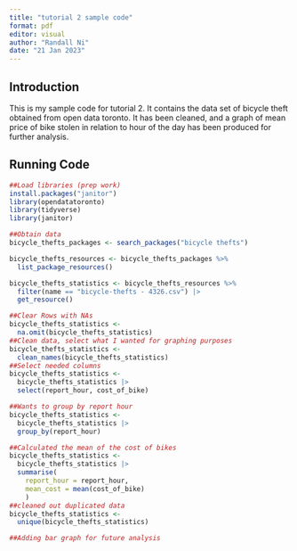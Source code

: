 ```yaml
---
title: "tutorial 2 sample code"
format: pdf
editor: visual
author: "Randall Ni"
date: "21 Jan 2023"
---
```


## Introduction

This is my sample code for tutorial 2. It contains the data set of bicycle theft obtained from open data toronto. It has been cleaned, and a graph of mean price of bike stolen in relation to hour of the day has been produced for further analysis. 

## Running Code

```r
##Load libraries (prep work)
install.packages("janitor")
library(opendatatoronto)
library(tidyverse)
library(janitor)
```

```r
##Obtain data
bicycle_thefts_packages <- search_packages("bicycle thefts")

bicycle_thefts_resources <- bicycle_thefts_packages %>%
  list_package_resources()

bicycle_thefts_statistics <- bicycle_thefts_resources %>%
  filter(name == "bicycle-thefts - 4326.csv") |> 
  get_resource()
```

```r
##Clear Rows with NAs 
bicycle_thefts_statistics <-
  na.omit(bicycle_thefts_statistics)
##Clean data, select what I wanted for graphing purposes
bicycle_thefts_statistics <-
  clean_names(bicycle_thefts_statistics)
##Select needed columns
bicycle_thefts_statistics <-
  bicycle_thefts_statistics |>
  select(report_hour, cost_of_bike)
```

```r
##Wants to group by report hour 
bicycle_thefts_statistics <-
  bicycle_thefts_statistics |>
  group_by(report_hour)

##Calculated the mean of the cost of bikes
bicycle_thefts_statistics <-
  bicycle_thefts_statistics |>
  summarise(
    report_hour = report_hour,
    mean_cost = mean(cost_of_bike)
    )
##cleaned out duplicated data
bicycle_thefts_statistics <-
  unique(bicycle_thefts_statistics)

```

```r
##Adding bar graph for future analysis

```


